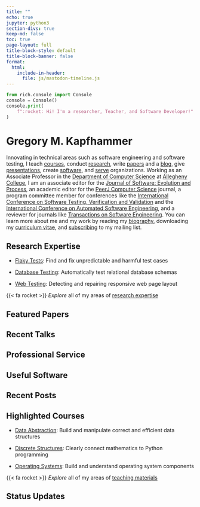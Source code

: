 ```yaml
---
title: ""
echo: true
jupyter: python3
section-divs: true
keep-md: false
toc: true
page-layout: full
title-block-style: default
title-block-banner: false
format:
  html:
    include-in-header:
      file: js/mastodon-timeline.js
---
```


```python
from rich.console import Console
console = Console()
console.print(
    f":rocket: Hi! I'm a researcher, Teacher, and Software Developer!"
)
```

# Gregory M. Kapfhammer

Innovating in technical areas such as software engineering and software testing,
I teach [courses](teaching.qmd), conduct [research](research.qmd), write
[papers](papers.qmd) and a [blog](blog.qmd), give
[presentations](presentations.qmd), create [software](software.qmd), and
[serve](service.qmd) organizations. Working as an Associate Professor in the
[Department of Computer Science](http://www.cs.allegheny.edu) at [Allegheny
College](http://www.allegheny.edu), I am an associate editor for the [Journal of
Software: Evolution and
Process](https://onlinelibrary.wiley.com/journal/20477481), an academic editor
for the [PeerJ Computer Science](https://peerj.com/computer-science/) journal, a
program committee member for conferences like the [International Conference on
Software Testing, Verification and
Validation](https://cs.gmu.edu/icst/index.html) and the [International
Conference on Automated Software
Engineering](https://conf.researchr.org/series/ase), and a reviewer for journals
like [Transactions on Software
Engineering](https://www.computer.org/csdl/journal/ts). You can learn more about
me and my work by reading my [biography](biography.qmd), downloading my
[curriculum
vitae](https://github.com/gkapfham/curriculum-vitae/releases/download/v1.3.2/curriculum_vitae_kapfhammer.pdf),
and [subscribing](support.qmd) to my mailing list.

## Research Expertise

- [Flaky Tests](research.qmd#Details#Flaky Tests): Find and fix unpredictable
  and harmful test cases

- [Database Testing](research.qmd#Details#Database Testing): Automatically
  test relational database schemas

- [Web Testing](research.qmd#Details#Web Testing): Detecting and repairing
  responsive web page layout

{{< fa rocket >}} <em>Explore</em> all of my areas of [research expertise](research.qmd)

## Featured Papers

## Recent Talks

## Professional Service

## Useful Software

## Recent Posts

## Highlighted Courses

- [Data
  Abstraction](https://proactiveprogrammers.com/data-abstraction/introduction-data-abstraction/):
  Build and manipulate correct and efficient data structures

- [Discrete
  Structures](https://proactiveprogrammers.com/discrete-structures/introduction-discrete-structures/):
  Clearly connect mathematics to Python programming

- [Operating Systems](https://www.os-sketch.com/): Build and understand operating system components

{{< fa rocket >}} <em>Explore</em> all of my areas of [teaching materials](teaching.qmd)

## Status Updates

```{=html}
<div class="dummy-container">
	<div class="mt-timeline">
		<div id="mt-body" class="mt-body" role="feed">
		  <div class="loading-spinner"></div>
		</div>
  </div>
</div>
```
